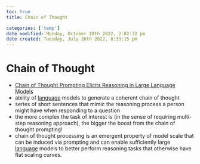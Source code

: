 ```yaml
---
toc: true
title: Chain of Thought

categories: ['temp']
date modified: Monday, October 10th 2022, 2:02:32 pm
date created: Tuesday, July 26th 2022, 8:33:15 pm
---
```


# Chain of Thought
- [Chain of Thought Prompting Elicits Reasoning in Large Language Models](https://arxiv.org/abs/2201.11903)
- ability of [language](language.qmd) models to generate a coherent chain of thought
- series of short sentences that mimic the reasoning process a person might have when responding to a question
- the more complex the task of interest is (in the sense of requiring multi-step reasoning approach), the bigger the boost from the chain of thought prompting!
- chain of thought processing is an emergent property of model scale that can be induced via prompting and can enable sufficiently large [language](language.qmd) models to better perform reasoning tasks that otherwise have flat scaling curves.



